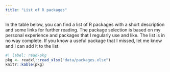 ```yaml
---
title: "List of R packages"
---
```


In the table below, you can find a list of R packages with a short description and 
some links for further reading. The package selection is based on my personal experience and
packages that I regularly use and like. The list is in no way complete. If you know a useful package 
that I missed, let me know and I can add it to the list.


```r
#| label: read-pkg
pkg <- readxl::read_xlsx("data/packages.xlsx")
knitr::kable(pkg)
```

